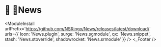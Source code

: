 
# 📰 News
<ModuleInstall
  urlPrefix='https://github.com/NSRingo/News/releases/latest/download/'
  urls={{
    loon: 'News.plugin',
    surge: 'News.sgmodule',
    qx: 'News.snippet',
    stash: 'News.stoverride',
    shadowrocket: 'News.srmodule'
  }}
/>
<News />
<_Footer />
